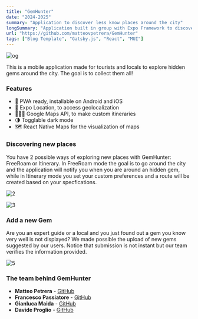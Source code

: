 ```yaml
---
title: "GemHunter"
date: "2024-2025"
summary: "Application to discover less know places around the city"
longSummary: "Application built in group with Expo Framework to discover less known places around the city in playful way."
url: "https://github.com/matteovpetrera/GemHunter"
tags: ["Blog Template", "Gatsby.js", "React", "MUI"]
---
```


<Image
  src="/projects/gemhunter/gemhunter2.png"
  alt="og"
  width={2267}
  height={1280}
  size="lg"
  contained
/>

This is a mobile application made for tourists and locals to explore hidden gems around the city. The goal is to collect them all!

### Features

- 📲 PWA ready, installable on Android and iOS
- 📍 Expo Location, to access geolocalization
- 🚶🏻‍♂️ Google Maps API, to make custom itineraries
- 🌗 Togglable dark mode
- 🗺️ React Native Maps for the visualization of maps

### Discovering new places

You have 2 possible ways of exploring new places with GemHunter: FreeRoam or Itinerary. In FreeRoam mode the goal is to go around the city and the application will notify you when you are around an hidden gem, while in Itinerary mode you set your custom preferences and a route will be created based on your specfications.

<Image
  src="/projects/gemhunter/free-roam.png"
  alt="2"
  width={3062}
  height={2042}
  caption="Free Roam mode. Displaying found and unfound attractions and gems around the user location."
  size="lg"
  contained
/>

<Image
  src="/projects/gemhunter/new-itinerary.png"
  alt="3"
  width={2267}
  height={1280}
  caption="Create a new Itinerary. Set custom preferences and start an optimized itinerary."
  size="lg"
  contained
/>

### Add a new Gem

Are you an expert guide or a local and you just found out a gem you know very well is not displayed? We made possible the upload of new gems suggested by our users.
Notice that submission is not instant but our team verifies the information provided.

<Image
  src="/projects/gemhunter/add-gem.png"
  alt="5"
  caption="Steps to take in order to add a new Gem."
  width={5412}
  height={3246}
  size="lg"
  contained
/>

### The team behind GemHunter

- **Matteo Petrera** - [GitHub](https://github.com/matteovpetrera)
- **Francesco Passiatore** - [GitHub](https://github.com/FrancescoPassiatore)
- **Gianluca Maida** - [GitHub](https://github.com/gianlucamaida)
- **Davide Proglio** - [GitHub](https://github.com/orionP22)
